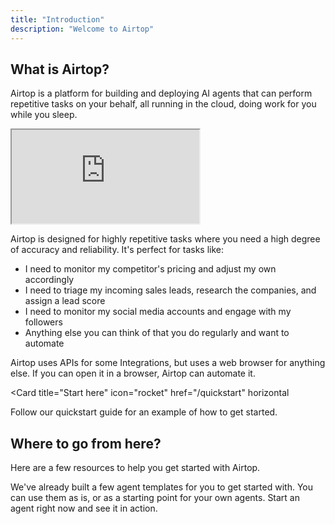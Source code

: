 ```yaml
---
title: "Introduction"
description: "Welcome to Airtop"
---
```


## What is Airtop?

Airtop is a platform for building and deploying AI agents that can perform repetitive tasks on your behalf, all running in the cloud, doing work for you while you sleep.

<iframe
  className="w-full aspect-video rounded-xl"
  src="https://www.youtube.com/embed/PMb8hX8VfvQ?vq=hd720"
  title="Airtop Overview Video"
  allow="accelerometer; autoplay; clipboard-write; encrypted-media; gyroscope; picture-in-picture"
  allowFullScreen
></iframe>

Airtop is designed for highly repetitive tasks where you need a high degree of accuracy and reliability. It's perfect for tasks like:
* I need to monitor my competitor's pricing and adjust my own accordingly
* I need to triage my incoming sales leads, research the companies, and assign a lead score
* I need to monitor my social media accounts and engage with my followers
* Anything else you can think of that you do regularly and want to automate

Airtop uses APIs for some Integrations, but uses a web browser for anything else. If you can open it in a browser, Airtop can automate it.

<Card
  title="Start here"
  icon="rocket"
  href="/quickstart"
  horizontal
>
  Follow our quickstart guide for an example of how to get started.
</Card>

## Where to go from here?

Here are a few resources to help you get started with Airtop.

<Columns cols={2}>
  <Card
    title="Agent Templates"
    icon="file-lines"
    href="https://www.airtop.ai/templates"
  >
    We've already built a few agent templates for you to get started with. You can use them as is, or as a starting point for your own agents.
  </Card>
  <Card
    title="Start an agent right now"
    icon="pen"
    href="https://portal.airtop.ai/agents/new"
  >
    Start an agent right now and see it in action.
  </Card>
</Columns>